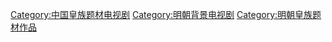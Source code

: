 [[Category:中国皇族题材电视剧|Category:中国皇族题材电视剧]]
[[Category:明朝背景电视剧|Category:明朝背景电视剧]]
[[Category:明朝皇族题材作品|Category:明朝皇族题材作品]]